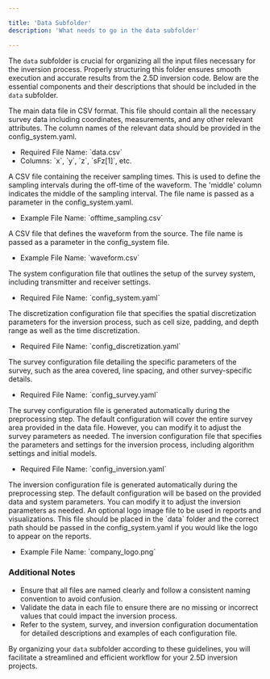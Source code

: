```yaml
---

title: 'Data Subfolder'
description: 'What needs to go in the data subfolder'

---
```


The `data` subfolder is crucial for organizing all the input files necessary for the inversion process. Properly structuring this folder ensures smooth execution and accurate results from the 2.5D inversion code. Below are the essential components and their descriptions that should be included in the `data` subfolder.

<CardGroup cols={1}>
  <Card title="Data File" icon="square-1">
    The main data file in CSV format. This file should contain all the necessary survey data including coordinates, measurements, and any other relevant attributes. The column names of the relevant data should be provided in the config_system.yaml. 
    <ul>
      <li>Required File Name: `data.csv`</li>
      <li>Columns: `x`, `y`, `z`, `sFz[1]`, etc.</li>
    </ul>
  </Card>
  <Card title="Offtime Sampling File" icon="square-2">
    A CSV file containing the receiver sampling times. This is used to define the sampling intervals during the off-time of the waveform.
    The 'middle' column indicates the middle of the sampling interval. The file name is passed as a parameter in the config_system.yaml. 
    <ul>
      <li>Example File Name: `offtime_sampling.csv`</li>
    </ul>
  </Card>
  <Card title="Waveform File" icon="square-3">
    A CSV file that defines the waveform from the source. The file name is passed as a parameter in the config_system file. 
    <ul>
      <li>Example File Name: `waveform.csv`</li>
    </ul>
  </Card>
  
  <Card title="System Configuration" icon="square-4" href="/25_aem/configuration/system">
    The system configuration file that outlines the setup of the survey system, including transmitter and receiver settings.
    <ul>
      <li>Required File Name: `config_system.yaml`</li>
    </ul>
  </Card>

  <Card title="Discretization Configuration" icon="square-5" href="/25_aem/configuration/discretization">
    The discretization configuration file that specifies the spatial discretization parameters for the inversion process, such as cell size, padding, and depth range as well as the time discretization.
    <ul>
      <li>Required File Name: `config_discretization.yaml`</li>
    </ul>
  </Card>
  <Card title="Survey Configuration" icon="square-6" href="/25_aem/configuration/survey">
    The survey configuration file detailing the specific parameters of the survey, such as the area covered, line spacing, and other survey-specific details.
    <ul>
      <li>Required File Name: `config_survey.yaml`</li>
    </ul>
  <Tip> The survey configuration file is generated automatically during the preprocessing step. The default configuration will cover the entire survey area provided in the data file. However, you can modify it to adjust the survey parameters as needed.</Tip>
  </Card>
  <Card title="Inversion Configuration" icon="square-7" href="/25_aem/configuration/inversion">
    The inversion configuration file that specifies the parameters and settings for the inversion process, including algorithm settings and initial models.
    <ul>
      <li>Required File Name: `config_inversion.yaml`</li>
    </ul>
    <Tip> The inversion configuration file is generated automatically during the preprocessing step. The default configuration will be based on the provided data and system parameters. You can modify it to adjust the inversion parameters as needed.</Tip>
  </Card>
  <Card title="Logo Image (optional)" icon="square-8">
    An optional logo image file to be used in reports and visualizations. This file should be placed in the `data` folder and the correct path should be passed in the config_system.yaml if you would like the logo to appear on the reports. 
    <ul>
      <li>Example File Name: `company_logo.png`</li>
    </ul>
  </Card>
</CardGroup>

### Additional Notes

- Ensure that all files are named clearly and follow a consistent naming convention to avoid confusion.
- Validate the data in each file to ensure there are no missing or incorrect values that could impact the inversion process.
- Refer to the system, survey, and inversion configuration documentation for detailed descriptions and examples of each configuration file.

By organizing your `data` subfolder according to these guidelines, you will facilitate a streamlined and efficient workflow for your 2.5D inversion projects.